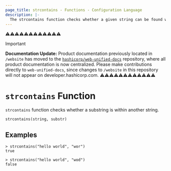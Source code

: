 ```yaml
---
page_title: strcontains - Functions - Configuration Language
description: |-
  The strcontains function checks whether a given string can be found within another string.
---
```


⚠️⚠️⚠️⚠️⚠️⚠️⚠️⚠️⚠️⚠️⚠️⚠️
> [!IMPORTANT]  
> **Documentation Update:** Product documentation previously located in `/website` has moved to the [`hashicorp/web-unified-docs`](https://github.com/hashicorp/web-unified-docs) repository, where all product documentation is now centralized. Please make contributions directly to `web-unified-docs`, since changes to `/website` in this repository will not appear on developer.hashicorp.com.
⚠️⚠️⚠️⚠️⚠️⚠️⚠️⚠️⚠️⚠️⚠️⚠️


# `strcontains` Function

`strcontains` function checks whether a substring is within another string.

```hcl
strcontains(string, substr)
```

## Examples

```
> strcontains("hello world", "wor")
true
```

```
> strcontains("hello world", "wod")
false
```